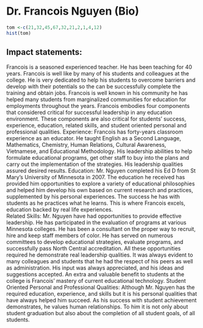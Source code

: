 # Dr. Francois Nguyen (Bio)

```r
tom <-c(21,32,45,67,32,21,2,1,4,12)
hist(tom)
```
## Impact statements:

Francois is a seasoned experienced teacher. He has been teaching for 40 years. Francois is well like by many of his students and colleagues at the college. He is very dedicated to help his students to overcome barriers and develop with their potentials so the can be successfully complete the training and obtain jobs. Francois is well known in his community he has helped many students from marginalized communities for education for employments throughout the years.
Francois embodies four components that considered critical for successful leadership in any education environment. These components are also critical for students’ success, experience, education, related skills, and student oriented personal and professional qualities. 
Experience:  Francois has forty-years classroom experience as an educator. He taught English as a Second Language, Mathematics, Chemistry, Human Relations, Cultural Awareness, Vietnamese, and Educational Methodology. His leadership abilities to help formulate educational programs, get other staff to buy into the plans and carry out the implementation of the strategies.  His leadership qualities assured desired results.
Education:  Mr. Nguyen completed his Ed D from St Mary’s University of Minnesota in 2007.   The education he received has provided him opportunities to explore a variety of educational philosophies and helped him develop his own based on current research and practices, supplemented by his personal experiences.  The success he has with students as he practices what he learns.  This is where Francois excels, education backed by real life experiences.  
Related Skills:  Mr. Nguyen have had opportunities to provide effective leadership.  He has participated in the evaluation of programs at various Minnesota colleges.  He has been a consultant on the proper way to recruit, hire and keep staff members of color.  He has served on numerous committees to develop educational strategies, evaluate programs, and successfully pass North Central accreditation.  All these opportunities required he demonstrate real leadership qualities.  It was always evident to many colleagues and students that he had the respect of his peers as well as administration.  His input was always appreciated, and his ideas and suggestions accepted.  An extra and valuable benefit to students at the college is Francois’ mastery of current educational technology.
Student Oriented Personal and Professional Qualities:  Although Mr. Nguyen has the required education, experience, and skills but it is his personal qualities that have always helped him succeed.  As his success with student achievement demonstrates, he values human relationships. To him it is not only about student graduation but also about the completion of all student goals, of all students.



